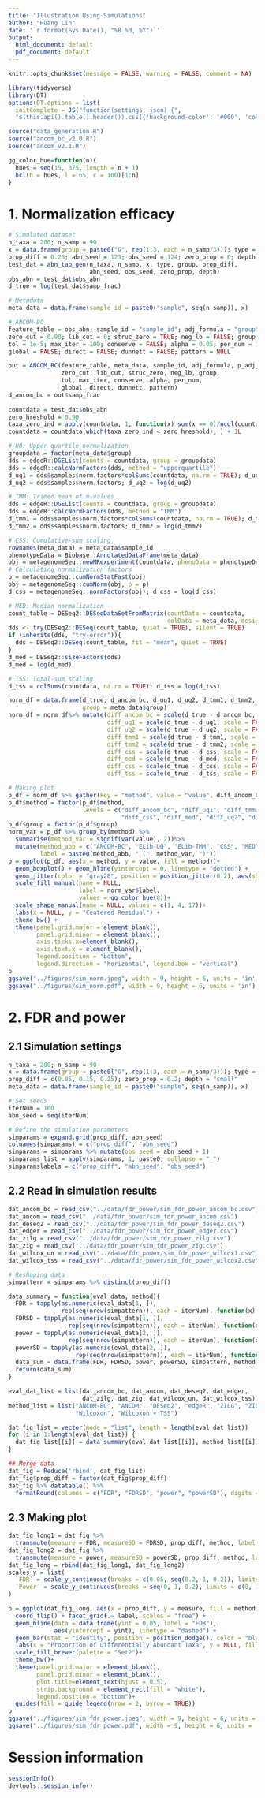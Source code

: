 ```yaml
---
title: "Illustration Using Simulations"
author: "Huang Lin"
date: '`r format(Sys.Date(), "%B %d, %Y")`'
output:
  html_document: default
  pdf_document: default
---
```


```r
knitr::opts_chunk$set(message = FALSE, warning = FALSE, comment = NA)

library(tidyverse)
library(DT)
options(DT.options = list(
  initComplete = JS("function(settings, json) {",
  "$(this.api().table().header()).css({'background-color': '#000', 'color': '#fff'});","}")))

source("data_generation.R")
source("ancom_bc_v2.0.R")
source("ancom_v2.1.R")

gg_color_hue=function(n){
  hues = seq(15, 375, length = n + 1)
  hcl(h = hues, l = 65, c = 100)[1:n]
}
```

# 1. Normalization efficacy

```r
# Simulated dataset
n_taxa = 200; n_samp = 90
x = data.frame(group = paste0("G", rep(1:3, each = n_samp/3))); type = "simple"; group = "group"
prop_diff = 0.25; abn_seed = 123; obs_seed = 124; zero_prop = 0; depth = "large"
test_dat = abn_tab_gen(n_taxa, n_samp, x, type, group, prop_diff, 
                       abn_seed, obs_seed, zero_prop, depth)
obs_abn = test_dat$obs_abn
d_true = log(test_dat$samp_frac)

# Metadata
meta_data = data.frame(sample_id = paste0("sample", seq(n_samp)), x)

# ANCOM-BC
feature_table = obs_abn; sample_id = "sample_id"; adj_formula = "group"; p_adj_method = "holm"
zero_cut = 0.90; lib_cut = 0; struc_zero = TRUE; neg_lb = FALSE; group = "group"
tol = 1e-5; max_iter = 100; conserve = FALSE; alpha = 0.05; per_num = 1000
global = FALSE; direct = FALSE; dunnett = FALSE; pattern = NULL

out = ANCOM_BC(feature_table, meta_data, sample_id, adj_formula, p_adj_method, 
               zero_cut, lib_cut, struc_zero, neg_lb, group, 
               tol, max_iter, conserve, alpha, per_num, 
               global, direct, dunnett, pattern)
d_ancom_bc = out$samp_frac
  
countdata = test_dat$obs_abn
zero_hreshold = 0.90
taxa_zero_ind = apply(countdata, 1, function(x) sum(x == 0)/ncol(countdata))
countdata = countdata[which(taxa_zero_ind < zero_hreshold), ] + 1L

# UQ: Upper quartile normalization
groupdata = factor(meta_data$group)
dds = edgeR::DGEList(counts = countdata, group = groupdata)
dds = edgeR::calcNormFactors(dds, method = "upperquartile")
d_uq1 = dds$samples$norm.factors*colSums(countdata, na.rm = TRUE); d_uq1 = log(d_uq1)
d_uq2 = dds$samples$norm.factors; d_uq2 = log(d_uq2)

# TMM: Trimed mean of m-values
dds = edgeR::DGEList(counts = countdata, group = groupdata)
dds = edgeR::calcNormFactors(dds, method = "TMM")
d_tmm1 = dds$samples$norm.factors*colSums(countdata, na.rm = TRUE); d_tmm1 = log(d_tmm1)
d_tmm2 = dds$samples$norm.factors; d_tmm2 = log(d_tmm2)

# CSS: Cumulative-sum scaling
rownames(meta_data) = meta_data$sample_id
phenotypeData = Biobase::AnnotatedDataFrame(meta_data)
obj = metagenomeSeq::newMRexperiment(countdata, phenoData = phenotypeData, featureData = NULL)
# Calculating normalization factors
p = metagenomeSeq::cumNormStatFast(obj)
obj = metagenomeSeq::cumNorm(obj, p = p)
d_css = metagenomeSeq::normFactors(obj); d_css = log(d_css)

# MED: Median normalization
count_table = DESeq2::DESeqDataSetFromMatrix(countData = countdata, 
                                             colData = meta_data, design  = ~ group)
dds <- try(DESeq2::DESeq(count_table, quiet = TRUE), silent = TRUE)
if (inherits(dds, "try-error")){
  dds = DESeq2::DESeq(count_table, fit = "mean", quiet = TRUE)
}
d_med = DESeq2::sizeFactors(dds)
d_med = log(d_med)

# TSS: Total-sum scaling
d_tss = colSums(countdata, na.rm = TRUE); d_tss = log(d_tss)

norm_df = data.frame(d_true, d_ancom_bc, d_uq1, d_uq2, d_tmm1, d_tmm2, d_css, d_med, d_tss,
                     group = meta_data$group)
norm_df = norm_df%>% mutate(diff_ancom_bc = scale(d_true - d_ancom_bc, scale = FALSE),
                            diff_uq1 = scale(d_true - d_uq1, scale = FALSE),
                            diff_uq2 = scale(d_true - d_uq2, scale = FALSE),
                            diff_tmm1 = scale(d_true - d_tmm1, scale = FALSE),
                            diff_tmm2 = scale(d_true - d_tmm2, scale = FALSE),
                            diff_css = scale(d_true - d_css, scale = FALSE),
                            diff_med = scale(d_true - d_med, scale = FALSE),
                            diff_css = scale(d_true - d_css, scale = FALSE),
                            diff_tss = scale(d_true - d_tss, scale = FALSE))

# Making plot
p_df = norm_df %>% gather(key = "method", value = "value", diff_ancom_bc:diff_tss)
p_df$method = factor(p_df$method, 
                     levels = c("diff_ancom_bc", "diff_uq1", "diff_tmm1", 
                                "diff_css", "diff_med", "diff_uq2", "diff_tmm2", "diff_tss"))
p_df$group = factor(p_df$group)
norm_var = p_df %>% group_by(method) %>% 
  summarise(method_var = signif(var(value), 2))%>%
  mutate(method_abb = c("ANCOM-BC", "ELib-UQ", "ELib-TMM", "CSS", "MED", "UQ", "TMM", "TSS"),
         label = paste0(method_abb, " (", method_var, ")"))
p = ggplot(p_df, aes(x = method, y = value, fill = method))+ 
  geom_boxplot() + geom_hline(yintercept = 0, linetype = "dotted") +
  geom_jitter(color = "gray28", position = position_jitter(0.2), aes(shape = group), size = 1) +
  scale_fill_manual(name = NULL,
                    label = norm_var$label,
                    values = gg_color_hue(8))+
  scale_shape_manual(name = NULL, values = c(1, 4, 17))+
  labs(x = NULL, y = "Centered Residual") +
  theme_bw() +
  theme(panel.grid.major = element_blank(),
        panel.grid.minor = element_blank(),
        axis.ticks.x=element_blank(),
        axis.text.x = element_blank(),
        legend.position = "bottom",
        legend.direction = "horizontal", legend.box = "vertical")
p
ggsave("../figures/sim_norm.jpeg", width = 9, height = 6, units = 'in', dpi = 300)
ggsave("../figures/sim_norm.pdf", width = 9, height = 6, units = 'in')
```

# 2. FDR and power

## 2.1 Simulation settings

```r
n_taxa = 200; n_samp = 90
x = data.frame(group = paste0("G", rep(1:3, each = n_samp/3))); type = "none"; group = "group"
prop_diff = c(0.05, 0.15, 0.25); zero_prop = 0.2; depth = "small"
meta_data = data.frame(sample_id = paste0("sample", seq(n_samp)), x)

# Set seeds
iterNum = 100
abn_seed = seq(iterNum)

# Define the simulation parameters
simparams = expand.grid(prop_diff, abn_seed)
colnames(simparams) = c("prop_diff", "abn_seed")
simparams = simparams %>% mutate(obs_seed = abn_seed + 1)
simparams_list = apply(simparams, 1, paste0, collapse = "_")
simparamslabels = c("prop_diff", "abn_seed", "obs_seed")
```

## 2.2 Read in simulation results

```r
dat_ancom_bc = read_csv("../data/fdr_power/sim_fdr_power_ancom_bc.csv")
dat_ancom = read_csv("../data/fdr_power/sim_fdr_power_ancom.csv")
dat_deseq2 = read_csv("../data/fdr_power/sim_fdr_power_deseq2.csv")
dat_edger = read_csv("../data/fdr_power/sim_fdr_power_edger.csv")
dat_zilg = read_csv("../data/fdr_power/sim_fdr_power_zilg.csv")
dat_zig = read_csv("../data/fdr_power/sim_fdr_power_zig.csv")
dat_wilcox_un = read_csv("../data/fdr_power/sim_fdr_power_wilcox1.csv")
dat_wilcox_tss = read_csv("../data/fdr_power/sim_fdr_power_wilcox2.csv")

# Reshaping data
simpattern = simparams %>% distinct(prop_diff)

data_summary = function(eval_data, method){
  FDR = tapply(as.numeric(eval_data[1, ]), 
               rep(seq(nrow(simpattern)), each = iterNum), function(x) mean(x, na.rm = T))
  FDRSD = tapply(as.numeric(eval_data[1, ]), 
                 rep(seq(nrow(simpattern)), each = iterNum), function(x) sd(x, na.rm = T))
  power = tapply(as.numeric(eval_data[2, ]), 
                 rep(seq(nrow(simpattern)), each = iterNum), function(x) mean(x, na.rm = T))
  powerSD = tapply(as.numeric(eval_data[2, ]), 
                   rep(seq(nrow(simpattern)), each = iterNum), function(x) sd(x, na.rm = T))
  data_sum = data.frame(FDR, FDRSD, power, powerSD, simpattern, method)
  return(data_sum)
}

eval_dat_list = list(dat_ancom_bc, dat_ancom, dat_deseq2, dat_edger, 
                     dat_zilg, dat_zig, dat_wilcox_un, dat_wilcox_tss)
method_list = list("ANCOM-BC", "ANCOM", "DESeq2", "edgeR", "ZILG", "ZIG", 
                   "Wilcoxon", "Wilcoxon + TSS")

dat_fig_list = vector(mode = "list", length = length(eval_dat_list))
for (i in 1:length(eval_dat_list)) {
  dat_fig_list[[i]] = data_summary(eval_dat_list[[i]], method_list[[i]])
}

## Merge data
dat_fig = Reduce('rbind', dat_fig_list)
dat_fig$prop_diff = factor(dat_fig$prop_diff)
dat_fig %>% datatable() %>% 
  formatRound(columns = c("FDR", "FDRSD", "power", "powerSD"), digits = 3)
```

## 2.3 Making plot

```r
dat_fig_long1 = dat_fig %>% 
  transmute(measure = FDR, measureSD = FDRSD, prop_diff, method, label = "FDR")
dat_fig_long2 = dat_fig %>% 
  transmute(measure = power, measureSD = powerSD, prop_diff, method, label = "Power")
dat_fig_long = rbind(dat_fig_long1, dat_fig_long2)
scales_y = list(
  `FDR` = scale_y_continuous(breaks = c(0.05, seq(0.2, 1, 0.2)), limits = c(0, 0.6)),
  `Power` = scale_y_continuous(breaks = seq(0, 1, 0.2), limits = c(0, 1))
)

p = ggplot(dat_fig_long, aes(x = prop_diff, y = measure, fill = method)) +
  coord_flip() + facet_grid(.~ label, scales = "free") +
  geom_hline(data = data.frame(yint = 0.05, label = "FDR"), 
             aes(yintercept = yint), linetype = "dashed") + 
  geom_bar(stat = "identity", position = position_dodge(), color = "black") +
  labs(x = "Proportion of Differentially Abundant Taxa", y = NULL, fill = NULL) +
  scale_fill_brewer(palette = "Set2")+
  theme_bw()+
  theme(panel.grid.major = element_blank(), 
        panel.grid.minor = element_blank(), 
        plot.title=element_text(hjust = 0.5),
        strip.background = element_rect(fill = "white"),
        legend.position = "bottom")+
  guides(fill = guide_legend(nrow = 2, byrow = TRUE))
p
ggsave("../figures/sim_fdr_power.jpeg", width = 9, height = 6, units = 'in', dpi = 300)
ggsave("../figures/sim_fdr_power.pdf", width = 9, height = 6, units = 'in')
```

# Session information

```r
sessionInfo()
devtools::session_info()
```









